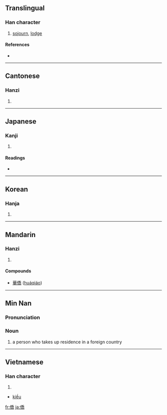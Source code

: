 {{see|侨}}
==Translingual==

===Han character===
{{Han char|rn=9|rad=人|as=12|sn=14|four=2222<sub>7</sub>|canj=人竹大月 (OHKB)}}

# [[sojourn]], [[lodge]]

====References====
* {{Han ref|kx=0116.120|dkj=01088|dj=0247.240|hdz=10220.040|uh=50D1|ud=20689|bh=B9B4|bd=47540}}

----

==Cantonese==

===Hanzi===
{{yue-hanzi|jyut=|y=kiu4}}

# {{defn|Cantonese}}

----

==Japanese==

===Kanji===
{{ja-kanji|grade=|rs=人12}}

# {{defn|Japanese}}

====Readings====
* {{ja-readings|on=[[きょう]] (kyō)|kun=[[たかい]] (takai)}}

----

==Korean==

===Hanja===
{{ko-hanja|hangeul=[[교]]|rv=gyo|mr=kyo}}

# {{defn|Korean}}

----

==Mandarin==

===Hanzi===
{{cmn-hanzi|sim=侨|pin=[[qiáo]] ([[qiao2]])|wg=ch'iao<sup>2</sup>}}

# {{defn|Mandarin}}

====Compounds====
* [[華僑]] ([[huáqiáo]])

----

==Min Nan==

===Pronunciation===
{{IPA|[ kiau˧˥ ]}}

===Noun===
{{nan-noun|t|poj=kiâu|pojt=kiau5|tra=僑|sim=侨|rs=人12}}

# {{literary|lang=nan-tw|skey=人12}} a person who takes up residence in a foreign country

----

==Vietnamese==

===Han character===
{{vi-hantu}}

# {{defn|Vietnamese}}
* [[kiều]]

[[fr:僑]]
[[ja:僑]]